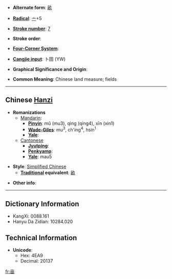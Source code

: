 * '''Alternate form''': [[畝]]

* '''[[Wiktionary:Chinese radical index| Radical]]''': [[Wiktionary:Chinese radical index 亠|亠]]+5

* '''[[Wiktionary:Chinese total strokes index|Stroke number]]''': [[Wiktionary:Chinese total strokes index 7|7]]

* '''Stroke order''': 

* '''[[Wiktionary:Chinese four corner index|Four-Corner System]]''': 

* '''[[Wiktionary:Chinese Cangjie index|Cangjie input]]''': 卜田 (YW)

* '''Graphical Significance and Origin''': 

* '''Common Meaning''': Chinese land measure; fields

----

== Chinese [[Hanzi]] ==

* '''Romanizations'''
** [[Mandarin]]:
*** '''[[Pinyin]]''': mǔ (mu3), qìng (qing4), xīn (xin1)
*** '''[[Wade-Giles]]''': mu<sup>3</sup>, ch'ing<sup>4</sup>, hsin<sup>1</sup>
*** '''[[Yale]]''': 
**[[Cantonese]]
***'''[[Jyutping]]''':
***'''[[Penkyamp]]''': 
***'''[[Yale]]''': mau5

* '''Style''': [[Simplified Chinese]] 
** '''[[Traditional Chinese|Traditional]] equivalent''': [[畝]]

* '''Other info''': 

----

== Dictionary Information ==

* KangXi: 0088.161
* Hanyu Da Zidian: 10284.020

== Technical Information ==

* '''Unicode''':
** Hex: 4EA9
** Decimal: 20137

[[fr:亩]]